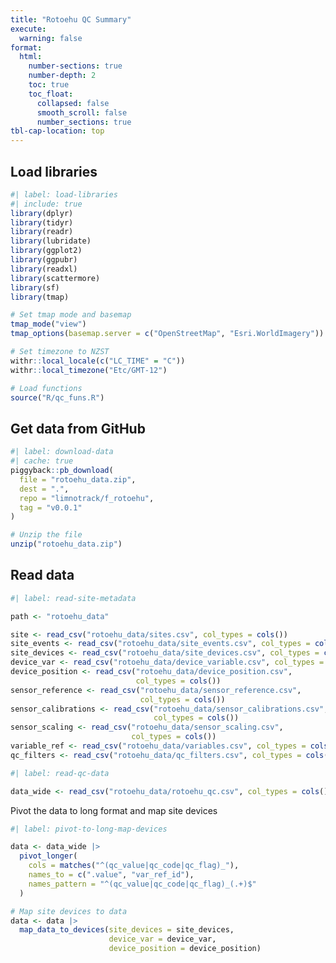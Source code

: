 ```yaml
---
title: "Rotoehu QC Summary"
execute:
  warning: false
format: 
  html:
    number-sections: true
    number-depth: 2
    toc: true
    toc_float:
      collapsed: false
      smooth_scroll: false
      number_sections: true
tbl-cap-location: top
---
```


## Load libraries

```r
#| label: load-libraries
#| include: true
library(dplyr)
library(tidyr)
library(readr)
library(lubridate)
library(ggplot2)
library(ggpubr)
library(readxl)
library(scattermore)
library(sf)
library(tmap)

# Set tmap mode and basemap
tmap_mode("view")
tmap_options(basemap.server = c("OpenStreetMap", "Esri.WorldImagery"))

# Set timezone to NZST
withr::local_locale(c("LC_TIME" = "C"))
withr::local_timezone("Etc/GMT-12")

# Load functions
source("R/qc_funs.R")

```

## Get data from GitHub

```r
#| label: download-data
#| cache: true
piggyback::pb_download(
  file = "rotoehu_data.zip",
  dest = ".",
  repo = "limnotrack/f_rotoehu",
  tag = "v0.0.1"
)

# Unzip the file
unzip("rotoehu_data.zip")

```

## Read data

```r
#| label: read-site-metadata

path <- "rotoehu_data"

site <- read_csv("rotoehu_data/sites.csv", col_types = cols())
site_events <- read_csv("rotoehu_data/site_events.csv", col_types = cols())
site_devices <- read_csv("rotoehu_data/site_devices.csv", col_types = cols())
device_var <- read_csv("rotoehu_data/device_variable.csv", col_types = cols())
device_position <- read_csv("rotoehu_data/device_position.csv", 
                            col_types = cols())
sensor_reference <- read_csv("rotoehu_data/sensor_reference.csv",
                             col_types = cols())
sensor_calibrations <- read_csv("rotoehu_data/sensor_calibrations.csv", 
                                col_types = cols())
sensor_scaling <- read_csv("rotoehu_data/sensor_scaling.csv",
                           col_types = cols())
variable_ref <- read_csv("rotoehu_data/variables.csv", col_types = cols())
qc_filters <- read_csv("rotoehu_data/qc_filters.csv", col_types = cols())

```

```r
#| label: read-qc-data

data_wide <- read_csv("rotoehu_data/rotoehu_qc.csv", col_types = cols())

```

Pivot the data to long format and map site devices

```r
#| label: pivot-to-long-map-devices

data <- data_wide |> 
  pivot_longer(
    cols = matches("^(qc_value|qc_code|qc_flag)_"),
    names_to = c(".value", "var_ref_id"),
    names_pattern = "^(qc_value|qc_code|qc_flag)_(.+)$"
  )

# Map site devices to data
data <- data |> 
  map_data_to_devices(site_devices = site_devices,
                      device_var = device_var,
                      device_position = device_position) 
```

  

